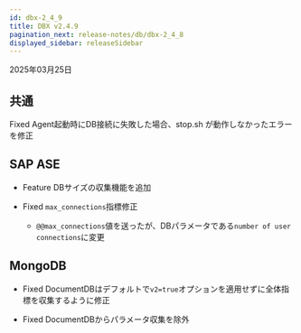 ```yaml
---
id: dbx-2_4_9
title: DBX v2.4.9
pagination_next: release-notes/db/dbx-2_4_8
displayed_sidebar: releaseSidebar
---
```


2025年03月25日

## 共通

<Status priority='0'>Fixed</Status> Agent起動時にDB接続に失敗した場合、stop.sh が動作しなかったエラーを修正

## SAP ASE

- <Status priority='1'>Feature</Status> DBサイズの収集機能を追加

- <Status priority='0'>Fixed</Status> `max_connections`指標修正

  - `@@max_connections`値を送ったが、DBパラメータである`number of user connections`に変更

## MongoDB

- <Status priority='0'>Fixed</Status> DocumentDBはデフォルトで`v2=true`オプションを適用せずに全体指標を収集するように修正

- <Status priority='0'>Fixed</Status> DocumentDBからパラメータ収集を除外
